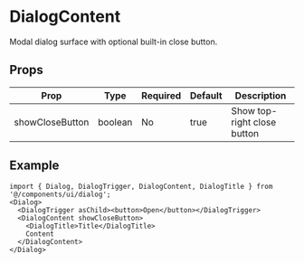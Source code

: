 
<Meta title="Design System/Components/DialogContent" />

# DialogContent

Modal dialog surface with optional built-in close button.

## Props

| Prop | Type | Required | Default | Description |
|---|---|---|---|---|
| showCloseButton | boolean | No | true | Show top-right close button |

## Example

````tsx
import { Dialog, DialogTrigger, DialogContent, DialogTitle } from '@/components/ui/dialog';
<Dialog>
  <DialogTrigger asChild><button>Open</button></DialogTrigger>
  <DialogContent showCloseButton>
    <DialogTitle>Title</DialogTitle>
    Content
  </DialogContent>
</Dialog>
````

